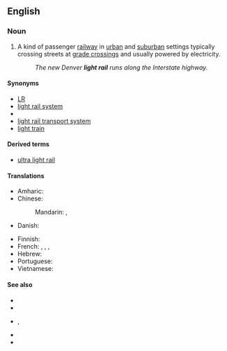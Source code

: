 ==English==
{{wikipedia|Light rail}}

===Noun===
{{en-noun|~}}

# {{lb|en|US|Canada|rail}} A kind of passenger [[railway]] in [[urban]] and [[suburban]] settings typically crossing streets at [[grade crossing]]s and usually powered by electricity.
#: ''The new Denver '''light rail''' runs along the Interstate highway.''

====Synonyms====
* [[LR]] {{qualifier|abbreviation}}
* [[light rail system]]
* {{l|en|light rail transit}}
* [[light rail transport system]]
* [[light train]]

====Derived terms====
* [[ultra light rail]]

====Translations====
{{trans-top|type of passenger railway}}
* Amharic: {{t|am|ቀላል ባቡር|tr=k’elali baburi|sc=Ethi}}
* Chinese:
*: Mandarin: {{t+|cmn|輕軌}}, {{t+|cmn|轻轨|tr=qīngguǐ}}
* Danish: {{t+|da|letbane}}
{{trans-mid}}
* Finnish: {{t+|fi|pikaraitiotie}}
* French: {{t|fr|train léger}} {{gloss|light train}}, {{t|fr|système léger sur rail}} {{gloss|light rail system}}, {{t|fr|système de transport léger sur rail}} {{gloss|light rail transport system}}, {{t|fr|transit léger sur rail}}
* Hebrew: {{t+|he|רַכֶּבֶת קַלָּה|f|tr=rakévet qalá}}
* Portuguese: {{t-needed|pt}}
* Vietnamese: {{t|vi|đường sắt nhẹ}}
{{trans-bottom}}

====See also====
{{top2}}
* {{l|en|light railway}}
* {{l|en|rapid transit}}
* {{l|en|streetcar}}, {{l|en|trolley car}}
* {{l|en|subway}}
* {{l|en|tramway}}
{{bottom}}